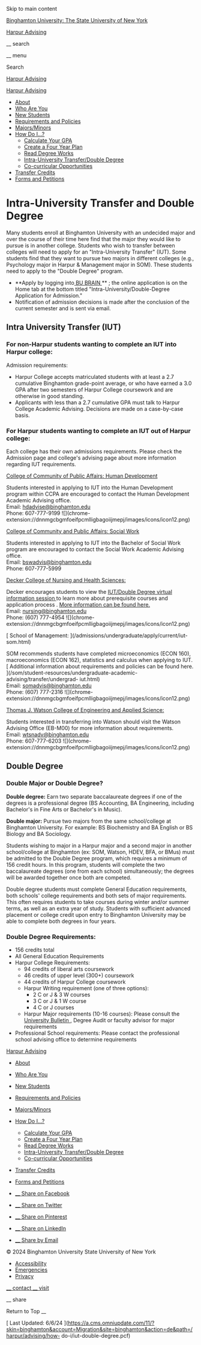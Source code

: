 Skip to main content

[ Binghamton University: The State University of New York
](https://www.binghamton.edu/)

[ Harpur Advising ](/harpur/advising)

__ search

__ menu

Search

[ Harpur Advising ](/harpur/advising)

[ Harpur Advising ](/harpur/advising)

  * [ About ](/harpur/advising/about/)
  * [ Who Are You ](/harpur/advising/student-population/index.html)
  * [ New Students ](/harpur/advising/student-population/new-students.html)
  * [ Requirements and Policies ](/harpur/advising/requirements-policies/)
  * [ Majors/Minors ](/harpur/advising/major-minors/index.html)
  * [ How Do I...? ](/harpur/advising/how-do-i/index.html)
    * [ Calculate Your GPA ](/harpur/advising/how-do-i/calculate-gpa.html)
    * [ Create a Four Year Plan ](/harpur/advising/how-do-i/academic-plan.html)
    * [ Read Degree Works ](/harpur/advising/how-do-i/degree-works.html)
    * [ Intra-University Transfer/Double Degree ](/harpur/advising/how-do-i/iut-double-degree.html)
    * [ Co-curricular Opportunities ](/harpur/advising/how-do-i/curricular-opportunities.html)
  * [ Transfer Credits ](/harpur/advising/transfer-credit/)
  * [ Forms and Petitions ](/harpur/advising/forms/)

#  Intra-University Transfer and Double Degree

Many students enroll at Binghamton University with an undecided major and over
the course of their time here find that the major they would like to pursue is
in another college. Students who wish to transfer between colleges will need
to apply for an "Intra-University Transfer" (IUT). Some students find that
they want to pursue two majors in different colleges (e.g., Psychology major
in Harpur & Management major in SOM). These students need to apply to the
"Double Degree" program.

  * **Apply by logging into[ BU BRAIN ](http://my.binghamton.edu/) ** ; the online application is on the Home tab at the bottom titled "Intra-University/Double-Degree Application for Admission." 
  * Notification of admission decisions is made after the conclusion of the current semester and is sent via email. 

##  Intra University Transfer (IUT)

###  For non-Harpur students wanting to complete an IUT into Harpur college:

Admission requirements:

  * Harpur College accepts matriculated students with at least a 2.7 cumulative Binghamton grade-point average, or who have earned a 3.0 GPA after two semesters of Harpur College coursework and are otherwise in good standing. 
  * Applicants with less than a 2.7 cumulative GPA must talk to Harpur College Academic Advising. Decisions are made on a case-by-case basis. 

###  For Harpur students wanting to complete an IUT out of Harpur college:

Each college has their own admissions requirements. Please check the Admission
page and college's advising page about more information regarding IUT
requirements.

[ College of Community of Public Affairs: Human Development
](/admissions/undergraduate/apply/current/iut-ccpa.html)

Students interested in applying to IUT into the Human Development program
within CCPA are encouraged to contact the Human Development Academic Advising
office.  
Email: [ hdadvise@binghamton.edu
](mailto:hdadvise@binghamton.edu?subject=IUT%20Question)  
Phone:  607-777-9199 ![](chrome-
extension://dnnmgcbgmfoeifpcmlligbagoiijmepj/images/icons/icon12.png)

[ College of Community and Public Affairs: Social Work
](/admissions/undergraduate/apply/current/iut-social-work.html)

Students interested in applying to IUT into the Bachelor of Social Work
program are encouraged to contact the Social Work Academic Advising office.  
Email: [ bswadvis@binghamton.edu
](mailto:bswadvis@binghamton.edu?subject=IUT%20Question)  
Phone: 607-777-5999

[ Decker College of Nursing and Health Sciences:
](/admissions/undergraduate/apply/current/iut-decker.html)

Decker encourages students to view the [ IUT/Double Degree virtual information
session
](https://binghamton.hosted.panopto.com/Panopto/Pages/Viewer.aspx?id=4e246df2-d0a7-4516-be47-fe45c8a7a5b4)
to learn more about prerequisite courses and application process . [ More
information can be found here. ](/decker/undergrad/iut-double-degree.html)  
Email: [ nursing@binghamton.edu
](mailto:nursing@binghamton.edu?subject=IUT%20Question)  
Phone:  (607) 777-4954 ![](chrome-
extension://dnnmgcbgmfoeifpcmlligbagoiijmepj/images/icons/icon12.png)

[ School of Management: ](/admissions/undergraduate/apply/current/iut-
som.html)

SOM recommends students have completed microeconomics (ECON 160),
macroeconomics (ECON 162), statistics and calculus when applying to IUT.  
[ Additional information about requirements and policies can be found here.
](/som/student-resources/undergraduate-academic-advising/transfer/undergrad-
iut.html)  
Email: [ somadvis@binghamton.edu
](mailto:somadvis@binghamton.edu?subject=IUT%20Question)  
Phone:  (607) 777-2316 ![](chrome-
extension://dnnmgcbgmfoeifpcmlligbagoiijmepj/images/icons/icon12.png)

[ Thomas J. Watson College of Engineering and Applied Science:
](/admissions/undergraduate/apply/current/iut-watson.html)

Students interested in transferring into Watson should visit the Watson
Advising Office (EB-M00) for more information about requirements.  
Email: [ wtsnadv@binghamton.edu
](mailto:wtsnadv@binghamton.edu?subject=IUT%20Question)  
Phone:  607-777-6203 ![](chrome-
extension://dnnmgcbgmfoeifpcmlligbagoiijmepj/images/icons/icon12.png)

##  Double Degree

###  Double Major or Double Degree?

**Double degree:** Earn two separate baccalaureate degrees if one of the
degrees is a professional degree (BS Accounting, BA Engineering, including
Bachelor's in Fine Arts or Bachelor's in Music).

**Double major:** Pursue two majors from the same school/college at Binghamton
University. For example: BS Biochemistry and BA English or BS Biology and BA
Sociology.

Students wishing to major in a Harpur major and a second major in another
school/college at Binghamton (ex: SOM, Watson, HDEV, BFA, or BMus) must be
admitted to the Double Degree program, which requires a minimum of 156 credit
hours. In this program, students will complete the two baccalaureate degrees
(one from each school) simultaneously; the degrees will be awarded together
once both are competed.

Double degree students must complete General Education requirements, both
schools' college requirements and both sets of major requirements. This often
requires students to take courses during winter and/or summer terms, as well
as an extra year of study. Students with sufficient advanced placement or
college credit upon entry to Binghamton University may be able to complete
both degrees in four years.

###  Double Degree Requirements:

  * 156 credits total 
  * All General Education Requirements 
  * Harpur College Requirements: 
    * 94 credits of liberal arts coursework 
    * 46 credits of upper level (300+) coursework 
    * 44 credits of Harpur College coursework 
    * Harpur Writing requirement (one of three options): 
      * 2 C or J & 3 W courses 
      * 3 C or J & 1 W course 
      * 4 C or J courses 
    * Harpur Major requirements (10-16 courses): Please consult the [ University Bulletin ](http://catalog.binghamton.edu) , Degree Audit or faculty advisor for major requirements 
  * Professional School requirements: Please contact the professional school advising office to determine requirements 

[ Harpur Advising ](/harpur/advising)

  * [ About ](/harpur/advising/about/)
  * [ Who Are You ](/harpur/advising/student-population/index.html)
  * [ New Students ](/harpur/advising/student-population/new-students.html)
  * [ Requirements and Policies ](/harpur/advising/requirements-policies/)
  * [ Majors/Minors ](/harpur/advising/major-minors/index.html)
  * [ How Do I...? ](/harpur/advising/how-do-i/index.html)
    * [ Calculate Your GPA ](/harpur/advising/how-do-i/calculate-gpa.html)
    * [ Create a Four Year Plan ](/harpur/advising/how-do-i/academic-plan.html)
    * [ Read Degree Works ](/harpur/advising/how-do-i/degree-works.html)
    * [ Intra-University Transfer/Double Degree ](/harpur/advising/how-do-i/iut-double-degree.html)
    * [ Co-curricular Opportunities ](/harpur/advising/how-do-i/curricular-opportunities.html)
  * [ Transfer Credits ](/harpur/advising/transfer-credit/)
  * [ Forms and Petitions ](/harpur/advising/forms/)

  * [ __ Share on Facebook  ](https://www.facebook.com/sharer/sharer.php?u=https%3A%2F%2Fwww.binghamton.edu%2Fharpur%2Fadvising%2Fhow-do-i%2Fiut-double-degree.html)
  * [ __ Share on Twitter  ](https://twitter.com/intent/tweet?url=https%3A%2F%2Fwww.binghamton.edu%2Fharpur%2Fadvising%2Fhow-do-i%2Fiut-double-degree.html&text=Intra-University+Transfer+and+Double+Degree++%7C+Harpur+Advising+%7C+Binghamton+University)
  * [ __ Share on Pinterest  ](https://www.pinterest.com/pin/create/button/?url=https%3A%2F%2Fwww.binghamton.edu%2Fharpur%2Fadvising%2Fhow-do-i%2Fiut-double-degree.html&description=&media=https%3A%2F%2Fwww.binghamton.edu%2Fimg%2Fhi-res%2Frandom.jpg)
  * [ __ Share on LinkedIn  ](https://www.linkedin.com/shareArticle?url=https%3A%2F%2Fwww.binghamton.edu%2Fharpur%2Fadvising%2Fhow-do-i%2Fiut-double-degree.html&mini=true)
  * [ __ Share by Email  ](mailto:?subject=Intra-University%20Transfer%20and%20Double%20Degree%20%20%7C%20Harpur%20Advising%20%7C%20Binghamton%20University&body=https://www.binghamton.edu/harpur/advising/how-do-i/iut-double-degree.html)

© 2024 Binghamton University  State University of New York

  * [ Accessibility ](/accessibility/)
  * [ Emergencies ](/alert/)
  * [ Privacy ](/privacy/)

[ __ contact  ](https://www.binghamton.edu/contact) [ __ visit
](https://www.binghamton.edu/visit)

__ share

Return to Top  __

[ Last Updated: 6/6/24
](https://a.cms.omniupdate.com/11/?skin=binghamton&account=Migration&site=binghamton&action=de&path=/harpur/advising/how-
do-i/iut-double-degree.pcf)

